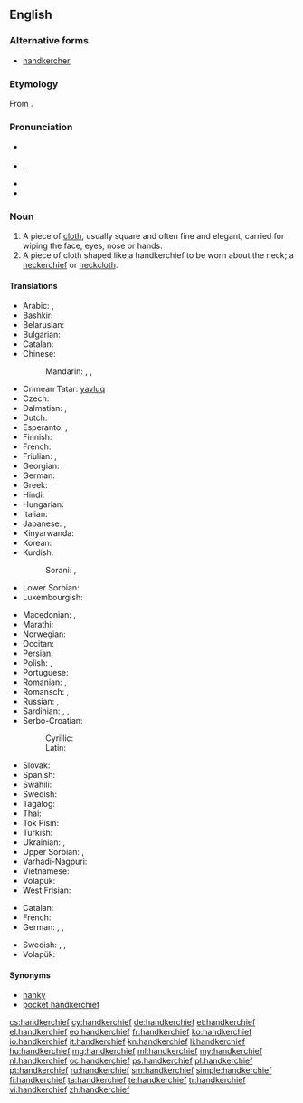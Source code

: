 ==English==
{{wikipedia}}

===Alternative forms===
* [[handkercher]] {{qualifier|obsolete}}

===Etymology===
From {{compound|hand|kerchief}}.

===Pronunciation===
* {{a|UK}} {{IPA|/ˈhaŋkətʃiːf/|/ˈhaŋkətʃɪf/}}
* {{a|US}} {{IPA|/ˈhæŋkɚtʃɪf/}}, {{X-SAMPA|/"h{Nk@`tSIf/}}
* {{audio|En-us-handkerchief.ogg|Audio (US)}}
* {{audio|En-uk-handkerchief.ogg|Audio (UK)}}

===Noun===
{{en-noun}}

# A piece of [[cloth]], usually square and often fine and elegant, carried for wiping the face, eyes, nose or hands.
# A piece of cloth shaped like a handkerchief to be worn about the neck; a [[neckerchief]] or [[neckcloth]].

====Translations====
{{trans-top|cloth for wiping the face, eyes, nose or hands}}
* Arabic: {{t-|ar|منديل|m|tr=mindīl|sc=Arab}}, {{t-|ar|محرمة|f|tr=maḥrama|sc=Arab}}
* Bashkir: {{t+|ba|ҡулъяулыҡ|tr=quljawlïq}}
* Belarusian: {{t-|be|насоўка|f|tr=nasóŭka|sc=Cyrl}}
* Bulgarian: {{t-|bg|носна кърпа|f|tr=nósna kǎ̀rpa|sc=Cyrl}}
* Catalan: {{t+|ca|mocador|m}}
* Chinese:
*: Mandarin: {{t+|zh|手帕|tr=shǒupà|sc=Hani}}, {{t|zh|手絹|sc=Hani}}, {{t|zh|手绢|tr=shǒujuàn|sc=Hani}}
* Crimean Tatar: [[yavluq]]
* Czech: {{t+|cs|kapesník|m}}
* Dalmatian: {{tø|dlm|fazuol|m}}, {{t|dlm|sedarul|m}}
* Dutch: {{t+|nl|zakdoek|m}}
* Esperanto: {{t-|eo|naztuko|xs=Esperanto}},  {{t-|eo|poŝtuko|xs=Esperanto}}
* Finnish: {{t+|fi|nenäliina}}
* French: {{t+|fr|mouchoir|m}}
* Friulian: {{t|fur|fačolet}}, {{t|fur|smočhìt}}
* Georgian: {{t-|ka|ცხვირსახოცი|sc=Geor}}
* German: {{t+|de|Taschentuch|m}}
* Greek: {{t+|el|μαντήλι|n|tr=mantíli|sc=Grek}}
* Hindi: {{t-|hi|रूमाल|m|tr=rūmāl|sc=Deva}}
* Hungarian: {{t+|hu|zsebkendő}}
* Italian: {{t+|it|fazzoletto|m}}
* Japanese: {{t-|ja|ハンカチ|tr=hankachi}}, {{t-|ja|ハンカチーフ|tr=hankachīfu}}
* Kinyarwanda: {{t-|rw|umushwara|xs=Kinyarwanda}}
* Korean: {{t+|ko|손수건|tr=sonsugeon|sc=Kore}}
* Kurdish:
*: Sorani: {{t|ku|ده‌سه‌سڕ|sc=ku-Arab}}, {{t|ku|ده‌سته‌سڕ|sc=ku-Arab}}
* Lower Sorbian: {{tø|dsb|šantk|m}}
* Luxembourgish: {{t-|li|Nuesnappech|xs=Limburgish}}
{{trans-mid}}
* Macedonian: {{t-|mk|шамивче|n|tr=šámivče}},  {{t-|mk|марамче|n|tr=máramče}}
* Marathi: {{t|mr|रुमाल|m|tr=rumaal|sc=Deva}}
* Norwegian: {{t-|no|snørrfille}}
* Occitan: {{t+|oc|mocador|m|xs=Occitan}}
* Persian: {{t+|fa|دستمال|tr=dastmâl|sc=fa-Arab}}
* Polish: {{t-|pl|chusteczka do nosa|f}}, {{t+|pl|chusteczka|f}}
* Portuguese: {{t+|pt|lenço|m}}
* Romanian: {{t-|ro|batistă|f}}, {{t|ro|năframă|f}}
* Romansch: {{t-|rm|faziel|m|xs=Romansch}}, {{t-|rm|fazielet|m|xs=Romansch}}
* Russian: {{t-|ru|носовой платок|m|tr=nosovój platók|sc=Cyrl}}, {{t+|ru|платок|m|tr=platók|sc=Cyrl}}
* Sardinian: {{t|sc|macadori}}, {{t|sc|mucadore}}, {{t|sc|mancaloru}}
* Serbo-Croatian:
*: Cyrillic: {{t-|sh|марамица|f|sc=Cyrl}}
*: Latin: {{t-|sh|maramica|f|sc=Latn}}
* Slovak: {{t-|sk|vreckovka|f}}
* Spanish: {{t+|es|pañuelo|m}}
* Swahili: {{t+|sw|leso|}}
* Swedish: {{t-|sv|näsduk}}
* Tagalog: {{t-|tl|panyo|xs=Tagalog}}
* Thai: {{t-|th|ผ้าเช็ดหน้า|tr=pâa chét nâa|sc=Thai}}
* Tok Pisin: {{t-|tpi|hankisip}}
* Turkish: {{t+|tr|mendil}}
* Ukrainian: {{t-|uk|носова хустка|f|tr=nosová xústka|sc=Cyrl}}, {{t-|uk|хустка|f|tr=xústka|sc=Cyrl}}
* Upper Sorbian: {{t-|hsb|nósnik|m}}, {{t-|hsb|šnuptichl|m}}
* Varhadi-Nagpuri: {{tø|vah|दस्ती}}
* Vietnamese: {{t+|vi|khăn tay}}
* Volapük: {{t+|vo|pokasärvätül}}
* West Frisian: {{t-|fy|bûsdoek|xs=West Frisian}}
{{trans-bottom}}

{{trans-top|cloth to be worn about the neck}}
* Catalan: {{t+|ca|mocador|m}}
* French: {{t+|fr|foulard|m}}
* German: {{t+|de|Halstuch|n}}, {{qualifier|silk}} {{t-|de|Seidenhalstuch|n}}, {{t-|de|Nickituch|n}}
{{trans-mid}}
* Swedish: {{t-|sv|snusnäsduk|c}}, {{t+|sv|sjal|c}}, {{t+|sv|halsduk|c}}
* Volapük: {{t+|vo|tanod}}
{{trans-bottom}}

====Synonyms====
* [[hanky]]
* [[pocket handkerchief]]

[[cs:handkerchief]]
[[cy:handkerchief]]
[[de:handkerchief]]
[[et:handkerchief]]
[[el:handkerchief]]
[[eo:handkerchief]]
[[fr:handkerchief]]
[[ko:handkerchief]]
[[io:handkerchief]]
[[it:handkerchief]]
[[kn:handkerchief]]
[[li:handkerchief]]
[[hu:handkerchief]]
[[mg:handkerchief]]
[[ml:handkerchief]]
[[my:handkerchief]]
[[nl:handkerchief]]
[[oc:handkerchief]]
[[ps:handkerchief]]
[[pl:handkerchief]]
[[pt:handkerchief]]
[[ru:handkerchief]]
[[sm:handkerchief]]
[[simple:handkerchief]]
[[fi:handkerchief]]
[[ta:handkerchief]]
[[te:handkerchief]]
[[tr:handkerchief]]
[[vi:handkerchief]]
[[zh:handkerchief]]
